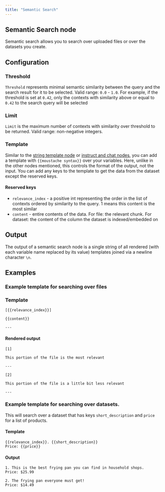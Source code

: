```yaml
---
title: "Semantic Search"
---
```


## Semantic Search node

Semantic search allows you to search over uploaded files or over the datasets you create.

## Configuration

### Threshold

`Threshold` represents minimal semantic similarity between the query and the search result for it to be selected. Valid range: `0.0` - `1.0`. For example, if the threshold is set at `0.42`, only the contexts with similarity above or equal to `0.42` to the search query will be selected

### Limit

`Limit` is the maximum number of contexts with similarity over threshold to be returned. Valid range: non-negative integers.

### Template

Similar to the [string template node](/nodes/string-template) or [instruct and chat nodes](/nodes/chat-instruct-llm-nodes), you can add a template with `{{moustache syntax}}` over your variables. Here, unlike in the other nodes mentioned, this controls the format of the output, not the input. You can add any keys to the template to get the data from the dataset except the reserved keys.

#### Reserved keys

- `relevance_index` - a positive int representing the order in the list of contexts ordered by similarity to the query. 1 means this content is the most similar
- `content` - entire contents of the data. For file: the relevant chunk. For dataset: the content of the column the dataset is indexed/embedded on

## Output

The output of a semantic search node is a single string of all rendered (with each variable name replaced by its value) templates joined via a newline character `\n`.

## Examples

### Example template for searching over files

### Template

```
[{{relevance_index}}]

{{content}}

---

```

#### Rendered output

```
[1]

This portion of the file is the most relevant

---

[2]

This portion of the file is a little bit less relevant

---

```

### Example template for searching over datasets.

This will search over a dataset that has keys `short_description` and `price` for a list of products.

#### Template

```
{{relevance_index}}. {{short_description}}
Price: {{price}}

```

#### Output

```
1. This is the best frying pan you can find in household shops.
Price: $25.99

2. The frying pan everyone must get!
Price: $14.49

```
